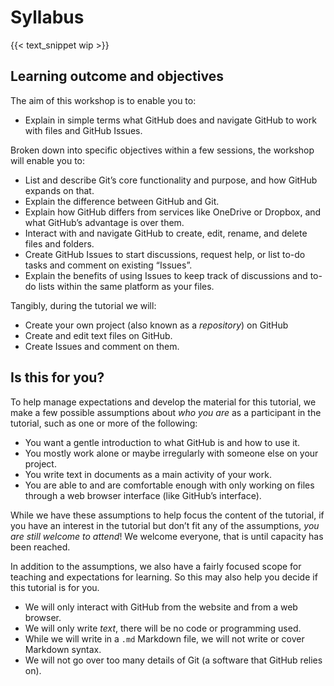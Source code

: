 # Syllabus {#sec-syllabus}

{{< text_snippet wip >}}

## Learning outcome and objectives

The aim of this workshop is to enable you to:

-   Explain in simple terms what GitHub does and navigate
    GitHub to work with files and GitHub Issues.


Broken down into specific objectives within a few sessions, the workshop will enable you to:

-   List and describe Git's core functionality and purpose, and how
    GitHub expands on that.
-   Explain the difference between GitHub and Git.
-   Explain how GitHub differs from services like OneDrive or Dropbox,
    and what GitHub's advantage is over them.
-   Interact with and navigate GitHub to create, edit, rename,
    and delete files and folders.
-   Create GitHub Issues to start discussions, request help,
    or list to-do tasks and comment on existing "Issues".
-   Explain the benefits of using Issues to keep track of discussions and to-do lists within the same platform as
    your files.

Tangibly, during the tutorial we will:

-   Create your own project (also known as a *repository*) on GitHub
-   Create and edit text files on GitHub.
-   Create Issues and comment on them.

## Is this for you? {#sec-is-it-for-you}

To help manage expectations and develop the material for this tutorial,
we make a few possible assumptions about *who you are* as a participant
in the tutorial, such as one or more of the following:

-   You want a gentle introduction to what GitHub is and how to use it.
-   You mostly work alone or maybe irregularly with someone else on your
    project.
-   You write text in documents as a main activity of your work.
-   You are able to and are comfortable enough with only working on files
    through a web browser interface (like GitHub's interface).

While we have these assumptions to help focus the content of the tutorial,
if you have an interest in the tutorial but don't fit any of the
assumptions, *you are still welcome to attend*! We welcome
everyone, that is until capacity has been reached.

In addition to the assumptions, we also have a fairly focused scope for
teaching and expectations for learning. So this may also help you decide
if this tutorial is for you.

-   We will only interact with GitHub from the website and from a web
    browser.
-   We will only write *text*, there will be no code or programming
    used.
-   While we will write in a `.md` Markdown file, we will not write or
    cover Markdown syntax.
-   We will not go over too many details of Git (a software that GitHub
    relies on).
